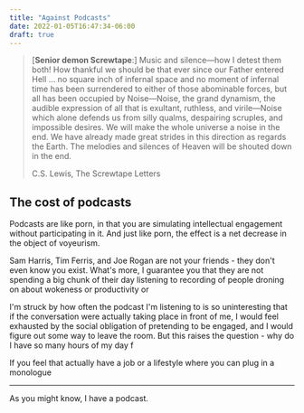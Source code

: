 ```yaml
---
title: "Against Podcasts"
date: 2022-01-05T16:47:34-06:00
draft: true
---
```


> [**Senior demon Screwtape**:] Music and silence—how I detest them both! How thankful we should be that ever since our Father entered Hell ... no square inch of infernal space and no moment of infernal time has been surrendered to either of those abominable forces, but all has been occupied by Noise—Noise, the grand dynamism, the audible expression of all that is exultant, ruthless, and virile—Noise which alone defends us from silly qualms, despairing scruples, and impossible desires. We will make the whole universe a noise in the end. We have already made great strides in this direction as regards the Earth. The melodies and silences of Heaven will be shouted down in the end.
>
> C.S. Lewis, The Screwtape Letters

## The cost of podcasts

Podcasts are like porn, in that you are simulating intellectual engagement without participating in it. And just like porn, the effect is a net decrease in the object of voyeurism. 



Sam Harris, Tim Ferris, and Joe Rogan are not your friends - they don't even know you exist. What's more, I guarantee you that they are not spending a big chunk of their day listening to recording of people droning on about wokeness or productivity or  

I'm struck by how often the podcast I'm listening to is so uninteresting that if the conversation were actually taking place in front of me, I would feel exhausted by the social obligation of pretending to be engaged, and I would figure out some way to leave the room. But this raises the question - why do I have so many hours of my day f

If you feel that actually have a job or a lifestyle where you can plug in a monologue

---

As you might know, I have a podcast. 

